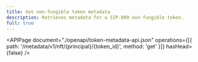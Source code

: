 ```yaml
---
title: Get non-fungible token metadata
description: Retrieves metadata for a SIP-009 non-fungible token.
full: true
---
```


<APIPage
  document="./openapi/token-metadata-api.json"
  operations={[{ path: '/metadata/v1/nft/{principal}/{token_id}', method: 'get' }]}
  hasHead={false}
/>